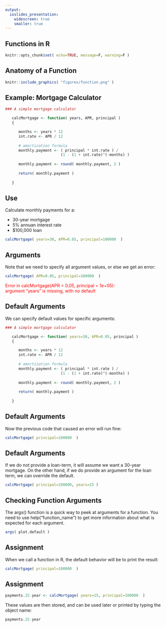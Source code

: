 ```yaml
---
output:
  ioslides_presentation:
    widescreen: true
    smaller: true
---
```


## Functions in R

```r
knitr::opts_chunk$set( echo=TRUE, message=F, warning=F )
```


## Anatomy of a Function

```r
knitr::include_graphics( "figures/function.png" )
```

## Example: Mortgage Calculator

```r
### A simple mortgage calculator 

   calcMortgage <- function( years, APR, principal )
   {

      months <- years * 12
      int.rate <- APR / 12
      
      # amortization formula
      monthly.payment <- ( principal * int.rate ) / 
                         (1 - (1 + int.rate)^(-months) )
      
      monthly.payment <- round( monthly.payment, 2 )
      
      return( monthly.payment )
   
   }
```


## Use

Calculate monthly payments for a:

- 30-year mortgage 
- 5% annuan interest rate 
- $100,000 loan 


```r
calcMortgage( years=30, APR=0.05, principal=100000  )
```


## Arguments

Note that we need to specify all argument values, or else we get an error:

```r
calcMortgage( APR=0.05, principal=100000  )
```

<p style="color:red;">
Error in calcMortgage(APR = 0.05, principal = 1e+05):  
argument "years" is missing, with no default  
</p>


## Default Arguments

We can specify default values  for specific arguments:

```r
### A simple mortgage calculator 

   calcMortgage <- function( years=30, APR=0.05, principal )
   {

      months <- years * 12
      int.rate <- APR / 12
      
      # amortization formula
      monthly.payment <- ( principal * int.rate ) / 
                         (1 - (1 + int.rate)^(-months) )
      
      monthly.payment <- round( monthly.payment, 2 )
      
      return( monthly.payment )
   
   }
```

## Default Arguments

Now the previous code that caused an error will run fine:

```r
calcMortgage( principal=100000  )
```

## Default Arguments

If we do not provide a loan-term, it will assume we want a 30-year mortgage. On the other hand, if we do provide an argument for the loan term, we can override the default.

```r
calcMortgage( principal=100000, years=15 )
```


## Checking Function Arguments

The args() function is a quick way to peek at arguments for a function. You need to use help("function_name") to get more information about what is expected for each argument.

```r
args( plot.default )
```



## Assignment

When we call a function in R, the default behavior will be to print the result:

```r
calcMortgage( principal=100000  )
```


## Assignment

```r
payments.15.year <- calcMortgage( years=15, principal=100000  )
```

These values are then stored, and can be used later or printed by typing the object name:

```r
payments.15.year
```

